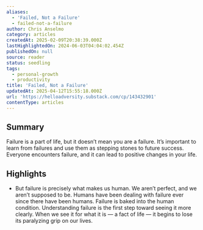 ```yaml
---
aliases:
  - 'Failed, Not a Failure'
  - failed-not-a-failure
author: Chris Anselmo
category: articles
createdAt: 2025-02-09T20:38:39.000Z
lastHighlightedOn: 2024-06-03T04:04:02.454Z
publishedOn: null
source: reader
status: seedling
tags:
  - personal-growth
  - productivity
title: 'Failed, Not a Failure'
updatedAt: 2025-04-12T15:55:18.000Z
url: 'https://helloadversity.substack.com/cp/143432901'
contentType: articles
---
```

## Summary

Failure is a part of life, but it doesn’t mean you are a failure. It’s important to learn from failures and use them as stepping stones to future success. Everyone encounters failure, and it can lead to positive changes in your life.

## Highlights

- But failure is precisely what makes us human. We aren’t perfect, and we aren’t supposed to be. Humans have been dealing with failure ever since there have been humans. Failure is baked into the human condition. Understanding failure is the first step toward seeing it more clearly. When we see it for what it is — a fact of life — it begins to lose its paralyzing grip on our lives.
